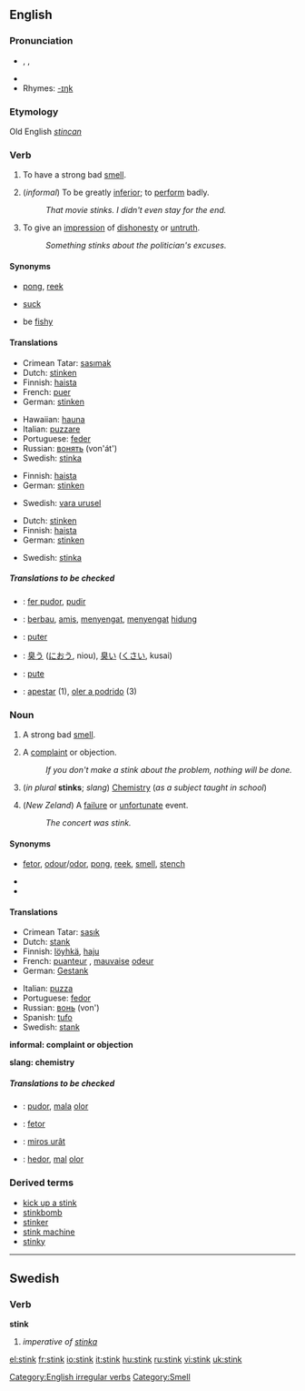 ==English==

===Pronunciation===
*{{AHD|stĭngk}}, {{IPA|/stɪŋk/}}, {{SAMPA|/stINk/}}
*{{audio|en-us-stink.ogg|Audio (US)}}
*Rhymes: [[Rhymes:English:-ɪŋk|-ɪŋk]]

===Etymology===
Old English ''[[stincan]]''

===Verb===
{{en-verb|stinks|stinking|stank|stunk}}

# {{intransitive}} To have a strong bad [[smell]].
# {{intransitive}} (''informal'') To be greatly [[inferior]]; to [[perform]] badly.
#:''That movie stinks.  I didn't even stay for the end.''
# {{intransitive}} To give an [[impression]] of [[dishonesty]] or [[untruth]].
#:''Something stinks about the politician's excuses.''

====Synonyms====
*{{i-c|have a strong bad smell}} [[pong]], [[reek]]
*{{i-c|be greatly inferior}} [[suck]]
*{{i-c|give an impression of dishonesty or untruth}} be [[fishy]]

====Translations====
{{trans-top|have a strong bad smell}}
*Crimean Tatar: [[sasımak]]
*Dutch: [[stinken]]
*Finnish: [[haista]]
*French: [[puer]]
*German: [[stinken]]
{{trans-mid}}
*Hawaiian: [[hauna]]
*Italian: [[puzzare]]
*Portuguese: [[feder]]
*Russian: [[вонять]] (von'át')
*Swedish: [[stinka]]
{{trans-bottom}}

{{trans-top|informal: be greatly inferior}}
*Finnish: [[haista]]
*German: [[stinken]]
{{trans-mid}}
*Swedish: [[vara urusel]]
{{trans-bottom}}

{{trans-top|give an impression of dishonesty or untruth}}
*Dutch: [[stinken]]
*Finnish: [[haista]]
*German: [[stinken]]
{{trans-mid}}
*Swedish: [[stinka]]
{{trans-bottom}}

=====Translations to be checked=====
<!--Remove this section once all of the translations below have been moved into the tables above.-->
{{checktrans}}

*{{ttbc|Catalan}}: [[fer pudor]], [[pudir]]
*{{ttbc|Indonesian}}: [[bau|berbau]], [[amis]], [[sengat|menyengat]], [[sengat|menyengat]] [[hidung]]
*{{ttbc|Interlingua}}: [[puter]]
*{{ttbc|Japanese}}: [[臭う]] ([[におう]], niou), [[臭い]] ([[くさい]], kusai)
*{{ttbc|Romanian}}: [[pute]]
*{{ttbc|Spanish}}: [[apestar]] (1), [[oler a podrido]] (3)

===Noun===
{{en-noun}}

# A strong bad [[smell]].
# {{informal}} A [[complaint]] or objection.
#:''If you don't make a stink about the problem, nothing will be done.''
# (''in plural'' '''stinks'''; ''slang'') [[Chemistry]] (''as a subject taught in school'')
# {{slang}} (''New Zeland'') A [[failure]] or [[unfortunate]] event.
#:''The concert was stink.''

====Synonyms====
*{{i-c|strong bad smell}} [[fetor]], [[odour]]/[[odor]], [[pong]], [[reek]], [[smell]], [[stench]]
*{{i-c|informal: complaint or objection}}
*{{i-c|slang: chemistry}}

====Translations====
{{trans-top|strong bad smell}}
*Crimean Tatar: [[sasık]]
*Dutch: [[stank]] {{m}}
*Finnish: [[löyhkä]], [[haju]]
*French: [[puanteur]] {{f}}, [[mauvais]]e [[odeur]] {{f}}
*German: [[Gestank]] {{m}}
{{trans-mid}}
*Italian: [[puzza]] {{f}}
*Portuguese: [[fedor]] {{m}}
*Russian: [[вонь]] (von') {{f}}
*Spanish: [[tufo]] {{m}}
*Swedish: [[stank#Swedish|stank]]
{{trans-bottom}}

'''informal: complaint or objection'''
<!--Note: add INFORMAL terms to this table, where these exist-->
{{top}}
{{mid}}
{{bottom}}

'''slang: chemistry'''
<!--Note: add SLANG terms to this table, where these exist-->
{{top}}
{{mid}}
{{bottom}}

=====Translations to be checked=====
<!--Remove this section once all of the translations below have been moved into the tables above.-->
{{checktrans}}

*{{ttbc|Catalan}}: [[pudor]], [[mala]] [[olor#Catalan|olor]]
*{{ttbc|Interlingua}}: [[fetor#Interlingua|fetor]]
*{{ttbc|Romanian}}: [[miros urât]]
*{{ttbc|Spanish}}: [[hedor]],  [[mal]] [[olor#Spanish|olor]]

===Derived terms===
*[[kick up a stink]]
*[[stinkbomb]]
*[[stinker]]
*[[stink machine]]<!-- (rare)-->
*[[stinky]]

[[Category:English irregular verbs]]
[[Category:Smell]]

----

==Swedish==

===Verb===
'''stink'''

# ''imperative of [[stinka]]''

[[el:stink]]
[[fr:stink]]
[[io:stink]]
[[it:stink]]
[[hu:stink]]
[[ru:stink]]
[[vi:stink]]
[[uk:stink]]